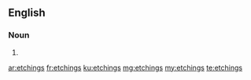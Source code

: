 ==English==

===Noun===
{{head|en|plural}}

# {{plural of|etching|lang=en|nocat=1}}

[[ar:etchings]]
[[fr:etchings]]
[[ku:etchings]]
[[mg:etchings]]
[[my:etchings]]
[[te:etchings]]